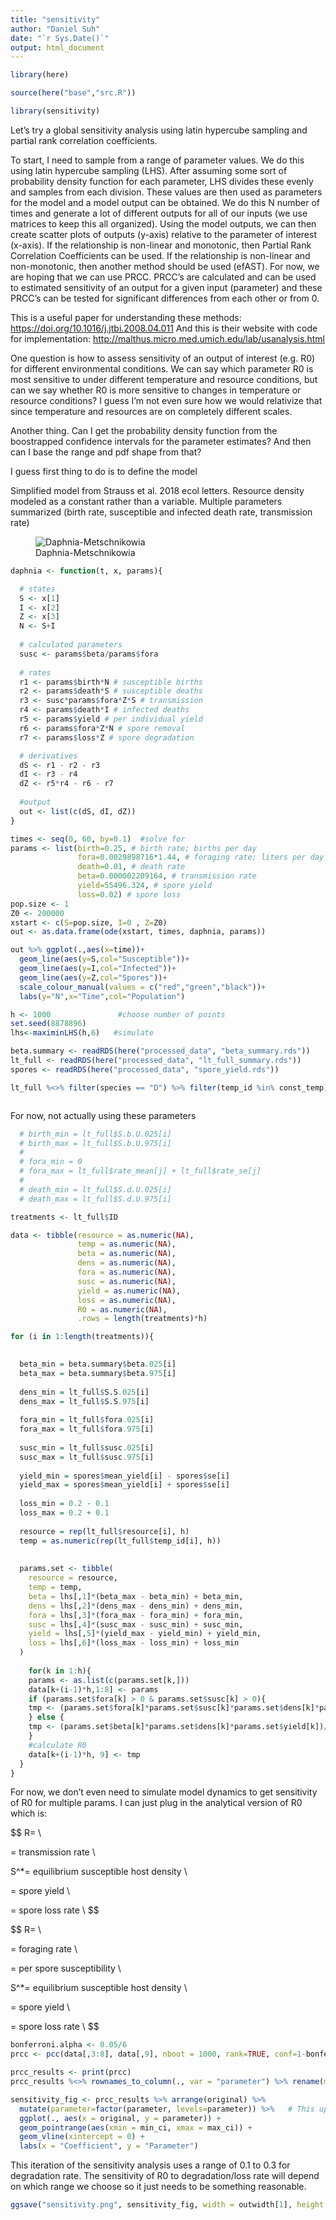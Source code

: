 ```yaml
---
title: "sensitivity"
author: "Daniel Suh"
date: "`r Sys.Date()`"
output: html_document
---
```


```r
library(here)

source(here("base","src.R"))

library(sensitivity)
```

Let's try a global sensitivity analysis using latin hypercube sampling and partial rank correlation coefficients.

To start, I need to sample from a range of parameter values. We do this using latin hypercube sampling (LHS). After assuming some sort of probability density function for each parameter, LHS divides these evenly and samples from each division. These values are then used as parameters for the model and a model output can be obtained. We do this N number of times and generate a lot of different outputs for all of our inputs (we use matrices to keep this all organized). Using the model outputs, we can then create scatter plots of outputs (y-axis) relative to the parameter of interest (x-axis). If the relationship is non-linear and monotonic, then Partial Rank Correlation Coefficients can be used. If the relationship is non-linear and non-monotonic, then another method should be used (efAST). For now, we are hoping that we can use PRCC. PRCC's are calculated and can be used to estimated sensitivity of an output for a given input (parameter) and these PRCC's can be tested for significant differences from each other or from 0.

This is a useful paper for understanding these methods: <https://doi.org/10.1016/j.jtbi.2008.04.011> And this is their website with code for implementation: <http://malthus.micro.med.umich.edu/lab/usanalysis.html>

One question is how to assess sensitivity of an output of interest (e.g. R0) for different environmental conditions. We can say which parameter R0 is most sensitive to under different temperature and resource conditions, but can we say whether R0 is more sensitive to changes in temperature or resource conditions? I guess I'm not even sure how we would relativize that since temperature and resources are on completely different scales.

Another thing. Can I get the probability density function from the boostrapped confidence intervals for the parameter estimates? And then can I base the range and pdf shape from that?

I guess first thing to do is to define the model

Simplified model from Strauss et al. 2018 ecol letters. Resource density modeled as a constant rather than a variable. Multiple parameters summarized (birth rate, susceptible and infected death rate, transmission rate)

![Daphnia-Metschnikowia](/Users/dcsuh/Documents/GitHub/temp_rsc_zoops/papers/daphnia_model.png)

```r
daphnia <- function(t, x, params){

  # states
  S <- x[1]
  I <- x[2]
  Z <- x[3]
  N <- S+I
  
  # calculated parameters
  susc <- params$beta/params$fora
  
  # rates
  r1 <- params$birth*N # susceptible births
  r2 <- params$death*S # susceptible deaths
  r3 <- susc*params$fora*Z*S # transmission
  r4 <- params$death*I # infected deaths
  r5 <- params$yield # per individual yield
  r6 <- params$fora*Z*N # spore removal
  r7 <- params$loss*Z # spore degradation

  # derivatives
  dS <- r1 - r2 - r3
  dI <- r3 - r4
  dZ <- r5*r4 - r6 - r7
    
  #output
  out <- list(c(dS, dI, dZ))
}

```

```r
times <- seq(0, 60, by=0.1)  #solve for 
params <- list(birth=0.25, # birth rate; births per day
               fora=0.0029898716*1.44, # foraging rate; liters per day
               death=0.01, # death rate
               beta=0.000002209164, # transmission rate
               yield=55496.324, # spore yield
               loss=0.02) # spore loss
pop.size <- 1
Z0 <- 200000
xstart <- c(S=pop.size, I=0 , Z=Z0)
out <- as.data.frame(ode(xstart, times, daphnia, params))
```

```r
out %>% ggplot(.,aes(x=time))+
  geom_line(aes(y=S,col="Susceptible"))+
  geom_line(aes(y=I,col="Infected"))+
  geom_line(aes(y=Z,col="Spores"))+
  scale_colour_manual(values = c("red","green","black"))+
  labs(y="N",x="Time",col="Population")
```


```r
h <- 1000               #choose number of points
set.seed(8878896)
lhs<-maximinLHS(h,6)   #simulate
```

```r
beta.summary <- readRDS(here("processed_data", "beta_summary.rds"))
lt_full <- readRDS(here("processed_data", "lt_full_summary.rds"))
spores <- readRDS(here("processed_data", "spore_yield.rds"))

lt_full %<>% filter(species == "D") %>% filter(temp_id %in% const_temp) %>% mutate(ID = paste(temp_id, resource, sep = "_"))



```

For now, not actually using these parameters
```r
  # birth_min = lt_full$S.b.U.025[i]
  # birth_max = lt_full$S.b.U.975[i]
  # 
  # fora_min = 0
  # fora_max = lt_full$rate_mean[j] + lt_full$rate_se[j]
  # 
  # death_min = lt_full$S.d.U.025[i]
  # death_max = lt_full$S.d.U.975[i]
```



```r
treatments <- lt_full$ID

data <- tibble(resource = as.numeric(NA),
               temp = as.numeric(NA),
               beta = as.numeric(NA),
               dens = as.numeric(NA),
               fora = as.numeric(NA),
               susc = as.numeric(NA),
               yield = as.numeric(NA),
               loss = as.numeric(NA),
               R0 = as.numeric(NA),
               .rows = length(treatments)*h)

for (i in 1:length(treatments)){

  
  beta_min = beta.summary$beta.025[i]
  beta_max = beta.summary$beta.975[i]
  
  dens_min = lt_full$S.S.025[i]
  dens_max = lt_full$S.S.975[i]
  
  fora_min = lt_full$fora.025[i]
  fora_max = lt_full$fora.975[i]
  
  susc_min = lt_full$susc.025[i]
  susc_max = lt_full$susc.975[i]
  
  yield_min = spores$mean_yield[i] - spores$se[i]
  yield_max = spores$mean_yield[i] + spores$se[i]
  
  loss_min = 0.2 - 0.1
  loss_max = 0.2 + 0.1
  
  resource = rep(lt_full$resource[i], h)
  temp = as.numeric(rep(lt_full$temp_id[i], h))
  
  
  params.set <- tibble(
    resource = resource,
    temp = temp,
    beta = lhs[,1]*(beta_max - beta_min) + beta_min,
    dens = lhs[,2]*(dens_max - dens_min) + dens_min,
    fora = lhs[,3]*(fora_max - fora_min) + fora_min,
    susc = lhs[,4]*(susc_max - susc_min) + susc_min,
    yield = lhs[,5]*(yield_max - yield_min) + yield_min,
    loss = lhs[,6]*(loss_max - loss_min) + loss_min
  )
  
    for(k in 1:h){
    params <- as.list(c(params.set[k,]))
    data[k+(i-1)*h,1:8] <- params
    if (params.set$fora[k] > 0 & params.set$susc[k] > 0){
    tmp <- (params.set$fora[k]*params.set$susc[k]*params.set$dens[k]*params.set$yield[k])/params.set$loss[k] 
    } else {
    tmp <- (params.set$beta[k]*params.set$dens[k]*params.set$yield[k])/params.set$loss[k] 
    }
    #calculate R0
    data[k+(i-1)*h, 9] <- tmp
  }
}
```

For now, we don't even need to simulate model dynamics to get sensitivity of R0 for multiple params. I can just plug in the analytical version of R0 which is:

$$ 
R\emptyset = \frac { \beta S^* \sigma }{ \mu } \\

\beta = transmission\ rate \\

S^*= equilibrium\ susceptible\ host\ density \\

\sigma = spore\ yield \\

\mu = spore\ loss\ rate \\ 
$$

$$ 
R\emptyset = \frac { \epsilon \psi S^* \sigma }{ \mu } \\

\epsilon = foraging\ rate \\

\psi = per\ spore\ susceptibility \\

S^*= equilibrium\ susceptible\ host\ density \\

\sigma = spore\ yield \\

\mu = spore\ loss\ rate \\ 
$$



```r
bonferroni.alpha <- 0.05/6
prcc <- pcc(data[,3:8], data[,9], nboot = 1000, rank=TRUE, conf=1-bonferroni.alpha)
```


```r
prcc_results <- print(prcc)
prcc_results %<>% rownames_to_column(., var = "parameter") %>% rename(min_ci = `min. c.i.`, max_ci = `max. c.i.`, se = `std. error`)
```

```r
sensitivity_fig <- prcc_results %>% arrange(original) %>%  
  mutate(parameter=factor(parameter, levels=parameter)) %>%   # This updates the factor levels
  ggplot(., aes(x = original, y = parameter)) + 
  geom_pointrange(aes(xmin = min_ci, xmax = max_ci)) + 
  geom_vline(xintercept = 0) + 
  labs(x = "Coefficient", y = "Parameter")
```

This iteration of the sensitivity analysis uses a range of 0.1 to 0.3 for degradation rate. The sensitivity of R0 to degradation/loss rate will depend on which range we choose so it just needs to be something reasonable.


```r
ggsave("sensitivity.png", sensitivity_fig, width = outwidth[1], height = outwidth[1]/golden, unit = "in", path = here("figures"))
```

